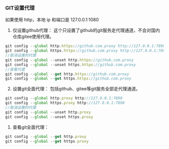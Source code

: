 ### GIT设置代理
如果使用 http，本地 ip 和端口是 127.0.0.1:1080

1) 仅设置github代理：
这个只设置了github的git服务走代理通道，不会对国内仓库gitee使用代理。

```js
git config --global http.https://github.com.proxy http://127.0.0.1:7890
git config --global https.https://github.com.proxy http://127.0.0.1:7890
//取消设置的代理
git config --global --unset http.https://github.com.proxy
git config --global --unset https.https://github.com.proxy
//查看代理
git config --global --get http.https://github.com.proxy
git config --global --get https.https://github.com.proxy
```

2) 设置git全面代理：
包括github、gitee等git服务全部走代理通道。
```js
git config --global http.proxy http://127.0.0.1:7890
git config --global https.proxy http://127.0.0.1:7890
//取消设置的代理
git config --global --unset http.proxy
git config --global --unset https.proxy
```

1) 查看git全面代理：
```js
git config --global --get http.proxy
git config --global --get https.proxy
```